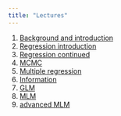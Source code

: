 ```yaml
---
title: "Lectures"
---
```


1.  [Background and introduction](intro-1.qmd)
2.  [Regression introduction](regression-2.qmd)
3.  [Regression continued](regression-3.qmd)
4.  [MCMC](mcmc-4.qmd)
5.  [Multiple regression](mr-5.qmd)
6.  [Information](info-6.qmd)
7.  [GLM](glm-7.qmd)
8.  [MLM](mlm-8.qmd)
9.  [advanced MLM](adv-9.qmd)